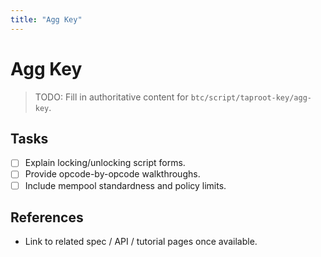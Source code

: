 ```yaml
---
title: "Agg Key"
---
```


# Agg Key

> TODO: Fill in authoritative content for `btc/script/taproot-key/agg-key`.

## Tasks
- [ ] Explain locking/unlocking script forms.
- [ ] Provide opcode-by-opcode walkthroughs.
- [ ] Include mempool standardness and policy limits.

## References
- Link to related spec / API / tutorial pages once available.
